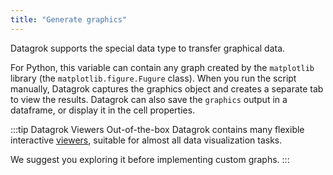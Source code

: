 ```yaml
---
title: "Generate graphics"
---
```


Datagrok supports the special data type to transfer graphical data.

For Python, this variable can contain any graph created by the
`matplotlib` library (the `matplotlib.figure.Fugure` class).
When you run the script manually, Datagrok captures the graphics object
and creates a separate tab to view the results.
Datagrok can also save the `graphics` output in a dataframe,
or display it in the cell properties.

:::tip Datagrok Viewers
Out-of-the-box Datagrok contains many flexible interactive
[viewers](../../../visualize/viewers/viewers.md),
suitable for almost all data visualization tasks.

We suggest you exploring it before implementing custom graphs.
:::
